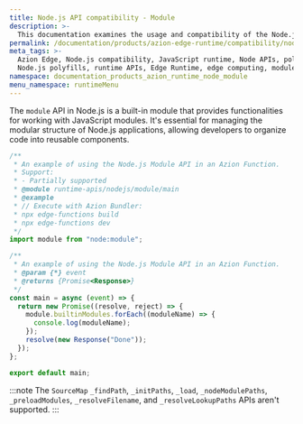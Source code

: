 ```yaml
---
title: Node.js API compatibility - Module
description: >-
  This documentation examines the usage and compatibility of the Node.js Module System, which includes CommonJS and ES Modules, within the Azion Runtime. The module system is a core aspect of Node.js, allowing developers to organize code into reusable files and libraries.
permalink: /documentation/products/azion-edge-runtime/compatibility/node/module/
meta_tags: >-
  Azion Edge, Node.js compatibility, JavaScript runtime, Node APIs, polyfills,
  Node.js polyfills, runtime APIs, Edge Runtime, edge computing, module
namespace: documentation_products_azion_runtime_node_module
menu_namespace: runtimeMenu
---
```


The `module` API in Node.js is a built-in module that provides functionalities for working with JavaScript modules. It's essential for managing the modular structure of Node.js applications, allowing developers to organize code into reusable components.

```javascript
/**
 * An example of using the Node.js Module API in an Azion Function.
 * Support:
 * - Partially supported
 * @module runtime-apis/nodejs/module/main
 * @example
 * // Execute with Azion Bundler:
 * npx edge-functions build
 * npx edge-functions dev
 */
import module from "node:module";

/**
 * An example of using the Node.js Module API in an Azion Function.
 * @param {*} event
 * @returns {Promise<Response>}
 */
const main = async (event) => {
  return new Promise((resolve, reject) => {
    module.builtinModules.forEach((moduleName) => {
      console.log(moduleName);
    });
    resolve(new Response("Done"));
  });
};

export default main;
```

:::note
The `SourceMap` `_findPath`, `_initPaths`, `_load`, `_nodeModulePaths`, `_preloadModules`, `_resolveFilename`, and `_resolveLookupPaths` APIs aren't supported.
:::